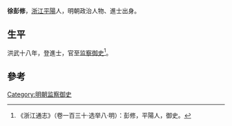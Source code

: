 {{Otheruses|other=名为彭修的其他人物|彭修}}

{{Substub|time=2022-06-16T03:09:03+00:00}}
{{Refimprove|time=2022-06-16T03:09:03+00:00}}
'''徐彭修'''，[[浙江|浙江]][[平陽|平陽]]人，明朝政治人物、進士出身。

== 生平 ==
洪武十八年，登進士，官至[[监察御史|监察御史]]<ref>《浙江通志》（卷一百三十·选举八·明）：彭修，平陽人，御史。</ref>。

==參考==
{{reflist}}

{{洪武十八年乙丑科殿試金榜}}

{{Authority control}}

{{DEFAULTSORT:}}
[[Category:明朝监察御史|Category:明朝监察御史]]


{{明朝人物小作品}}